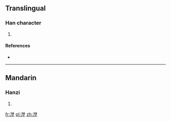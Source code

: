 ==Translingual==

===Han character===
{{Han char|rn=85|rad=水|as=11|sn=14|four=34114|canj=EDDG}}

# {{defn|Han|sort=水11}}

====References====
* {{Han ref|kx=0646.080|dkj=18144|hdz=31716.050|uh=6F1C|ud=28444|bh=E2B2|bd=58034}}

----

==Mandarin==

===Hanzi===
{{cmn-hanzi|pin=[[yě]] ([[ye3]])|wg=yeh<sup>3</sup>}}

# {{defn|lang=cmn|sort=水11}}

[[fr:漜]]
[[pl:漜]]
[[zh:漜]]